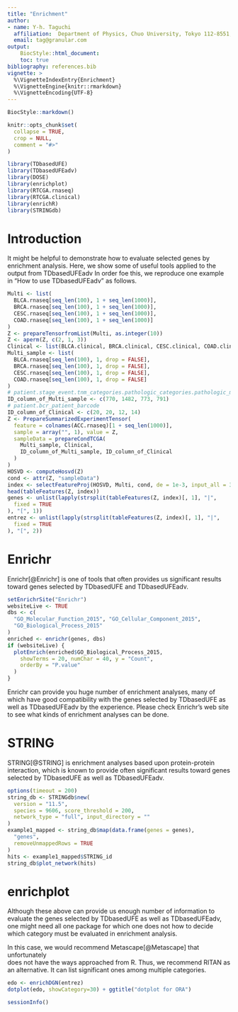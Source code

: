 ```yaml
---
title: "Enrichment"
author:
- name: Y-h. Taguchi
  affiliation:  Department of Physics, Chuo University, Tokyo 112-8551, Japan
  email: tag@granular.com
output:   
    BiocStyle::html_document:
    toc: true
bibliography: references.bib
vignette: >
  %\VignetteIndexEntry{Enrichment}
  %\VignetteEngine{knitr::rmarkdown}
  %\VignetteEncoding{UTF-8}
---
```


```r
BiocStyle::markdown()
```

```r
knitr::opts_chunk$set(
  collapse = TRUE,
  crop = NULL,
  comment = "#>"
)
```



```r
library(TDbasedUFE)
library(TDbasedUFEadv)
library(DOSE)
library(enrichplot)
library(RTCGA.rnaseq)
library(RTCGA.clinical)
library(enrichR)
library(STRINGdb)
```

# Introduction

It might be helpful to demonstrate how to evaluate selected genes by enrichment analysis. Here, we show some of useful tools applied to the output from TDbasedUFEadv
In order foe this, we reproduce one example in "How to use TDbasedUFEadv" as follows.

``` r
Multi <- list(
  BLCA.rnaseq[seq_len(100), 1 + seq_len(1000)],
  BRCA.rnaseq[seq_len(100), 1 + seq_len(1000)],
  CESC.rnaseq[seq_len(100), 1 + seq_len(1000)],
  COAD.rnaseq[seq_len(100), 1 + seq_len(1000)]
)
Z <- prepareTensorfromList(Multi, as.integer(10))
Z <- aperm(Z, c(2, 1, 3))
Clinical <- list(BLCA.clinical, BRCA.clinical, CESC.clinical, COAD.clinical)
Multi_sample <- list(
  BLCA.rnaseq[seq_len(100), 1, drop = FALSE],
  BRCA.rnaseq[seq_len(100), 1, drop = FALSE],
  CESC.rnaseq[seq_len(100), 1, drop = FALSE],
  COAD.rnaseq[seq_len(100), 1, drop = FALSE]
)
# patient.stage_event.tnm_categories.pathologic_categories.pathologic_m
ID_column_of_Multi_sample <- c(770, 1482, 773, 791)
# patient.bcr_patient_barcode
ID_column_of_Clinical <- c(20, 20, 12, 14)
Z <- PrepareSummarizedExperimentTensor(
  feature = colnames(ACC.rnaseq)[1 + seq_len(1000)],
  sample = array("", 1), value = Z,
  sampleData = prepareCondTCGA(
    Multi_sample, Clinical,
    ID_column_of_Multi_sample, ID_column_of_Clinical
  )
)
HOSVD <- computeHosvd(Z)
cond <- attr(Z, "sampleData")
index <- selectFeatureProj(HOSVD, Multi, cond, de = 1e-3, input_all = 3) # Batch mode
head(tableFeatures(Z, index))
genes <- unlist(lapply(strsplit(tableFeatures(Z, index)[, 1], "|",
  fixed = TRUE
), "[", 1))
entrez <- unlist(lapply(strsplit(tableFeatures(Z, index)[, 1], "|",
  fixed = TRUE
), "[", 2))
```

# Enrichr 

Enrichr[@Enrichr] is one of tools that often provides us significant results 
toward genes selected by TDbasedUFE and TDbasedUFEadv.

``` r
setEnrichrSite("Enrichr")
websiteLive <- TRUE
dbs <- c(
  "GO_Molecular_Function_2015", "GO_Cellular_Component_2015",
  "GO_Biological_Process_2015"
)
enriched <- enrichr(genes, dbs)
if (websiteLive) {
  plotEnrich(enriched$GO_Biological_Process_2015,
    showTerms = 20, numChar = 40, y = "Count",
    orderBy = "P.value"
  )
}
```

Enrichr can provide you huge number of enrichment analyses, 
many of which have good compatibility with the genes selected by
TDbasedUFE as well as TDbasedUFEadv by the experience. 
Please check Enrichr's web site to see what kinds of enrichment
analyses can be done.

# STRING

STRING[@STRING] is enrichment analyses based upon protein-protein interaction, 
which is known to provide often significant results toward genes selected by
TDbasedUFE as well as TDbasedUFEadv.

```r
options(timeout = 200)
string_db <- STRINGdb$new(
  version = "11.5",
  species = 9606, score_threshold = 200,
  network_type = "full", input_directory = ""
)
example1_mapped <- string_db$map(data.frame(genes = genes),
  "genes",
  removeUnmappedRows = TRUE
)
hits <- example1_mapped$STRING_id
string_db$plot_network(hits)
```

# enrichplot

Although these above can provide us enough number of information to evaluate 
the genes selected by TDbasedUFE as well as TDbasedUFEadv, one might need 
all one package for which one does not how to decide which category must
be evaluated in enrichment analysis.

In this case, we would recommend Metascape[@Metascape] that unfortunately  
does not have the ways approached from R. Thus, we recommend RITAN as
an alternative. It can list significant ones among multiple categories.


```r
edo <- enrichDGN(entrez)
dotplot(edo, showCategory=30) + ggtitle("dotplot for ORA")
```
```r
sessionInfo()
```

